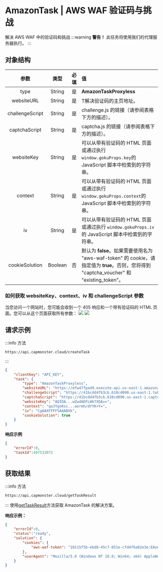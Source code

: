 ﻿---
sidebar_position: 16
sidebar_label: AmazonTask
---

# AmazonTask | AWS WAF 验证码与挑战
解决 AWS WAF 中的验证码和挑战
:::warning **警告！**
此任务将使用我们的代理服务器执行。
:::
## **对象结构**
|**参数**|**类型**|**必填**|**值**|
| :-: | :-: | :-: | :- |
|type|String|是|**AmazonTaskProxyless**|
|websiteURL|String|是|T解决验证码的主页地址。|
|challengeScript|String|是|challenge.js 的链接（请参阅表格下方的描述）。|
|captchaScript|String|是|captcha.js 的链接（请参阅表格下方的描述）。|
|websiteKey|String|是|可以从带有验证码的 HTML 页面或通过执行 `window.gokuProps.key`的 JavaScript 脚本中检索到的字符串。|
|context|String|是|可以从带有验证码的 HTML 页面或通过执行 `window.gokuProps.context`的 JavaScript 脚本中检索到的字符串。|
|iv|String|是|可以从带有验证码的 HTML 页面或通过执行 `window.gokuProps.iv`的 JavaScript 脚本中检索到的字符串。|
|cookieSolution|Boolean|否|默认为 **false**。如果需要使用名为 "aws-waf-token" 的 cookie，请指定值为 **true**。否则，您将得到 "captcha_voucher" 和 "existing_token"。
### 如何获取 websiteKey、context、iv 和 challengeScript 参数
当您访问一个网站时，您可能会收到一个 405 响应和一个带有验证码的 HTML 页面。您可以从这个页面获取所有参数： 
![](./images/amazon-task/aws1.png)
![](./images/amazon-task/aws2.png)
## **请求示例**
:::info 方法
```http
https://api.capmonster.cloud/createTask
```
:::
```json
{
    "clientKey": "API_KEY",
    "task": {
        "type": "AmazonTaskProxyless",
        "websiteURL": "https://efw47fpad9.execute-api.us-east-1.amazonaws.com/latest",
        "challengeScript": "https://41bcdd4fb3cb.610cd090.us-east-1.token.awswaf.com/41bcdd4fb3cb/0d21de737ccb/cd77baa6c832/challenge.js",
        "captchaScript": "https://41bcdd4fb3cb.610cd090.us-east-1.captcha.awswaf.com/41bcdd4fb3cb/0d21de737ccb/cd77baa6c832/captcha.js",
        "websiteKey": "AQIDA...wZwdADFLWk7XOA==",
        "context": "qoJYgnKsc...aormh/dYYK+Y=",
        "iv": "CgAAXFFFFSAAABVk",
        "cookieSolution": true
    }
}
```
**响应示例**
```json
{
    "errorId":0,
    "taskId":407533072
}
```
## **获取结果**
:::info 方法
```http
https://api.capmonster.cloud/getTaskResult
```
:::
使用[getTaskResult](../api/methods/get-task-result.md)方法获取 AmazonTask 的解决方案。

**响应示例：**
```json
{
    "errorId":0,
    "status":"ready",
    "solution": {
        "cookies": {
            "aws-waf-token": "10115f5b-ebd8-45c7-851e-cfd4f6a82e3e:EAoAua1QezAhAAAA:dp7sp2rXIRcnJcmpWOC1vIu+yq/A3EbR6b6K7c67P49usNF1f1bt/Af5pNcZ7TKZlW+jIZ7QfNs8zjjqiu8C9XQq50Pmv2DxUlyFtfPZkGwk0d27Ocznk18/IOOa49Rydx+/XkGA7xoGLNaUelzNX34PlyXjoOtL0rzYBxMAQy0D1tn+Q5u97kJBjs5Mytqu9tXPIPCTSn4dfXv5llSkv9pxBEnnhwz6HEdmdJMdfur+YRW1MgCX7i3L2Y0/CNL8kd8CEhTMzwyoXekrzBM="
        },
        "userAgent": "Mozilla/5.0 (Windows NT 10.0; Win64; x64) AppleWebKit/537.36 (KHTML, like Gecko) Chrome/126.0.0.0 Safari/537.36"
    }
}
```